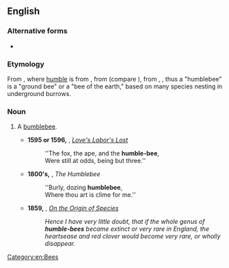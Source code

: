{{also|humble-bee}}

==English==

===Alternative forms===
* {{l|en|humble-bee}}

===Etymology===
From {{affix|en|humble|bee}}, where [[humble]] is from {{der|en|fro|(h)[[umble]]}}, from {{der|en|la|humilis||low, slight, hence mean, humble}} (compare {{cog|grc|χαμαλός||on the ground, low, trifling}}), from {{m|la|humus||the earth, ground}}, {{m|la|humī||on the ground}}, thus a "humblebee" is a "ground bee" or a "bee of the earth," based on many species nesting in underground burrows.

===Noun===
{{en-noun}}

# {{lb|en|obsolete}} A [[bumblebee]].
#* '''1595 or 1596,''' {{w|William Shakespeare}}, ''[[s:Love's Labor's Lost|Love's Labor's Lost]]''
#*: ''The fox, the ape, and the '''humble-bee''',
#*: Were still at odds, being but three.''
#* '''1800's,''' {{w|Ralph Waldo Emerson}}, ''The Humblebee''
#*: ''Burly, dozing '''humblebee''',
#*: Where thou art is clime for me.''
#* '''1859,''' {{w|Charles Darwin}}, ''[[s:On the Origin of Species|On the Origin of Species]]''
#*: ''Hence I have very little doubt, that if the whole genus of '''humble-bees''' became extinct or very rare in England, the heartsease and red clover would become very rare, or wholly disappear.''

[[Category:en:Bees]]